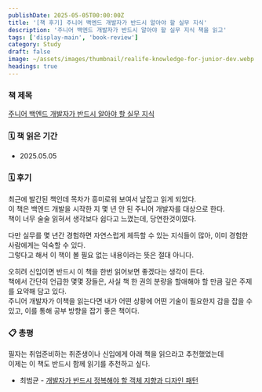```yaml
---
publishDate: 2025-05-05T00:00:00Z
title: '[책 후기] 주니어 백엔드 개발자가 반드시 알아야 할 실무 지식'
description: '주니어 백엔드 개발자가 반드시 알아야 할 실무 지식 책을 읽고'
tags: ['display-main', 'book-review']
category: Study
draft: false
image: ~/assets/images/thumbnail/realife-knowledge-for-junior-dev.webp
headings: true
---
```


### 책 제목

[주니어 백엔드 개발자가 반드시 알아야 할 실무 지식](https://product.kyobobook.co.kr/detail/S000216376461)

### 🗓️ 책 읽은 기간

- 2025.05.05

### 🗓️ 후기

최근에 발간된 책인데 목차가 흥미로워 보여서 날잡고 읽게 되었다.     
이 책은 백엔드 개발을 시작한 지 몇 년 안 된 주니어 개발자를 대상으로 한다.    
책이 너무 술술 읽혀서 생각보다 쉽다고 느꼈는데, 당연한것이였다.  

다만 실무를 몇 년간 경험하면 자연스럽게 체득할 수 있는 지식들이 많아, 이미 경험한 사람에게는 익숙할 수 있다.  
그렇다고 해서 이 책이 볼 필요 없는 내용이라는 뜻은 절대 아니다.  
 
오히려 신입이면 반드시 이 책을 한번 읽어보면 좋겠다는 생각이 든다.  
책에서 간단히 언급한 몇몇 장들은, 사실 책 한 권의 분량을 할애해야 할 만큼 깊은 주제를 요약해 담고 있다.  
주니어 개발자가 이책을 읽는다면 내가 어떤 상황에 어떤 기술이 필요한지 감을 잡을 수 있고, 이를 통해 공부 방향을 잡기 좋은 책이다.  


### 📋 총평

필자는 취업준비하는 취준생이나 신입에게 아래 책을 읽으라고 추천했었는데   
이제는 이 책도 반드시 함께 읽기를 추천하고 싶다. 
- 최범균 - [개발자가 반드시 정복해야 할 객체 지향과 디자인 패턴](https://product.kyobobook.co.kr/detail/S000001062523)
